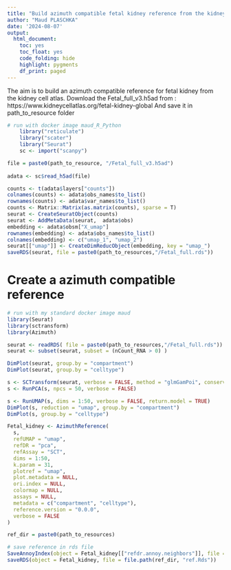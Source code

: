 ```yaml
---
title: "Build azimuth compatible fetal kidney reference from the kidney cell atlas"
author: "Maud PLASCHKA"
date: '2024-08-07'
output: 
  html_document: 
    toc: yes
    toc_float: yes
    code_folding: hide
    highlight: pygments
    df_print: paged
---
```


The aim is to build an azimuth compatible reference for fetal kidney from the kidney cell atlas.
Download the Fetal_full_v3.h5ad from : https://www.kidneycellatlas.org/fetal-kidney-global
And save it in path_to_resource folder

```r
# run with docker image maud_R_Python
    library("reticulate")
    library("scater")
    library("Seurat")
    sc <- import("scanpy")
```
```r

file = paste0(path_to_resource, "/Fetal_full_v3.h5ad")
  
adata <- sc$read_h5ad(file)

counts <- t(adata$layers["counts"])
colnames(counts) <- adata$obs_names$to_list()
rownames(counts) <- adata$var_names$to_list()
counts <- Matrix::Matrix(as.matrix(counts), sparse = T)
seurat <- CreateSeuratObject(counts)
seurat <- AddMetaData(seurat,  adata$obs)
embedding <- adata$obsm["X_umap"]
rownames(embedding) <- adata$obs_names$to_list()
colnames(embedding) <- c("umap_1", "umap_2")
seurat[["umap"]] <- CreateDimReducObject(embedding, key = "umap_")
saveRDS(seurat, file = paste0(path_to_resources,"/Fetal_full.rds"))
```

# Create a azimuth compatible reference

```r
# run with my standard docker image maud
library(Seurat)
library(sctransform)
library(Azimuth)

seurat <- readRDS( file = paste0(path_to_resources,"/Fetal_full.rds"))
seurat <- subset(seurat, subset = (nCount_RNA > 0) )

DimPlot(seurat, group.by = "compartment")
DimPlot(seurat, group.by = "celltype")

s <- SCTransform(seurat, verbose = FALSE, method = "glmGamPoi", conserve.memory = TRUE)
s <- RunPCA(s, npcs = 50, verbose = FALSE)

s <- RunUMAP(s, dims = 1:50, verbose = FALSE, return.model = TRUE)
DimPlot(s, reduction = "umap", group.by = "compartment") 
DimPlot(s, group.by = "celltype")

Fetal_kidney <- AzimuthReference(
  s,
  refUMAP = "umap",
  refDR = "pca",
  refAssay = "SCT",
  dims = 1:50,
  k.param = 31,
  plotref = "umap",
  plot.metadata = NULL,
  ori.index = NULL,
  colormap = NULL,
  assays = NULL,
  metadata = c("compartment", "celltype"),
  reference.version = "0.0.0",
  verbose = FALSE
)

ref_dir = paste0(path_to_resources)

# save reference in rds file
SaveAnnoyIndex(object = Fetal_kidney[["refdr.annoy.neighbors"]], file = file.path(ref_dir, "idx.annoy"))
saveRDS(object = Fetal_kidney, file = file.path(ref_dir, "ref.Rds"))

```